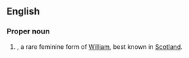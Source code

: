 ==English==

===Proper noun===
{{en-proper noun}}

# {{given name|lang=en|female|from=Germanic languages}}, a rare feminine form of [[William]], best known in [[Scotland]].